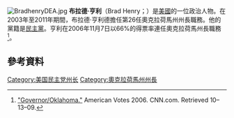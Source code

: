 [[File:BradhenryDEA.jpg|thumb]]
'''布拉德·亨利'''（Brad Henry；{{bd|1963年|7月10日}}）是[[美國|美國]]的一位政治人物。在2003年至2011年期間，布拉德·亨利德擔任第26任奧克拉荷馬州州長職務。他的黨籍是[[民主黨_(美國)|民主黨]]。亨利在2006年11月7日以66%的得票率連任奧克拉荷馬州長職務<ref name="CNN.com - Elections 2006">[http://www.cnn.com/ELECTION/2006/pages/results/states/OK/G/00/index.html "Governor/Oklahoma."] {{Wayback|url=http://www.cnn.com/ELECTION/2006/pages/results/states/OK/G/00/index.html |date=20170331162838 }} American Votes 2006. CNN.com. Retrieved 10–13–09.</ref>。

== 參考資料 ==
{{reflist}}
[[Category:美国民主党州长|Category:美国民主党州长]]
[[Category:奧克拉荷馬州州長|Category:奧克拉荷馬州州長]]